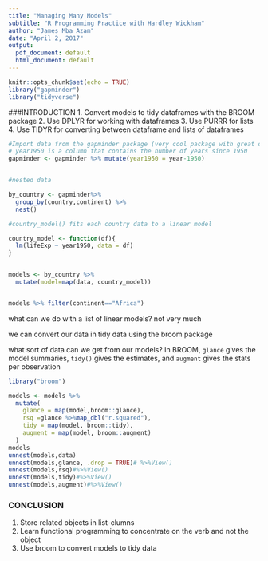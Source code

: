 ```yaml
---
title: "Managing Many Models"
subtitle: "R Programming Practice with Hardley Wickham"
author: "James Mba Azam"
date: "April 2, 2017"
output:
  pdf_document: default
  html_document: default
---
```


```r
knitr::opts_chunk$set(echo = TRUE)
library("gapminder")
library("tidyverse")
```
###INTRODUCTION
1. Convert models to tidy dataframes with the BROOM package
2. Use DPLYR for working with dataframes
3. Use PURRR for lists
4. Use TIDYR for converting between dataframe and lists of dataframes
```r
#Import data from the gapminder package (very cool package with great data)
# year1950 is a column that contains the number of years since 1950
gapminder <- gapminder %>% mutate(year1950 = year-1950)


#nested data

by_country <- gapminder%>%
  group_by(country,continent) %>%
  nest()

#country_model() fits each country data to a linear model

country_model <- function(df){
  lm(lifeExp ~ year1950, data = df)
}


models <- by_country %>%
  mutate(model=map(data, country_model))


models %>% filter(continent=="Africa")
```
what can we do with a list of linear models? not very much

we can convert our data in tidy data using the broom package

what sort of data can we get from our models?
In BROOM, `glance` gives the model summaries,
`tidy()` gives the estimates, and `augment` gives the stats per observation

```r
library("broom")

models <- models %>%
  mutate(
    glance = map(model,broom::glance),
    rsq =glance %>%map_dbl("r.squared"),
    tidy = map(model, broom::tidy),
    augment = map(model, broom::augment)
  )
models
unnest(models,data)
unnest(models,glance, .drop = TRUE)# %>%View()
unnest(models,rsq)#%>%View()
unnest(models,tidy)#%>%View()
unnest(models,augment)#%>%View()
```


### CONCLUSION
1. Store related objects in list-clumns 
2. Learn functional programming to concentrate on the verb 
and not the object
3. Use broom to convert models to tidy data



